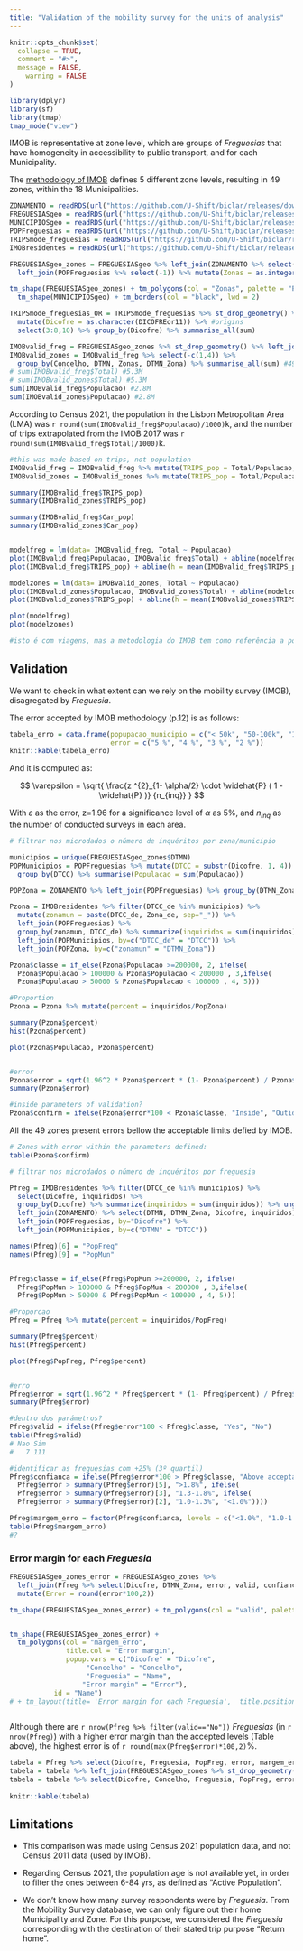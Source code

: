 ```yaml
---
title: "Validation of the mobility survey for the units of analysis"
---
```


```r
knitr::opts_chunk$set(
  collapse = TRUE,
  comment = "#>",
  message = FALSE,
	warning = FALSE
)
```

```r
library(dplyr)
library(sf)
library(tmap)
tmap_mode("view")
```

IMOB is representative at zone level, which are groups of _Freguesias_ that have homogeneity in accessibility to public transport, and for each Municipality.

The [methodology of IMOB](https://www.ine.pt/ngt_server/attachfileu.jsp?look_parentBoui=352412255&att_display=n&att_download=y) defines 5 different zone levels, resulting in 49 zones, within the 18 Municipalities.


```r
ZONAMENTO = readRDS(url("https://github.com/U-Shift/biclar/releases/download/0.0.1/ZONAMENTO_imob.Rds"))
FREGUESIASgeo = readRDS(url("https://github.com/U-Shift/biclar/releases/download/0.0.1/FREGUESIASgeo.Rds"))
MUNICIPIOSgeo = readRDS(url("https://github.com/U-Shift/biclar/releases/download/0.0.1/MUNICIPIOSgeo.Rds"))
POPFreguesias = readRDS(url("https://github.com/U-Shift/biclar/releases/download/0.0.1/PopFreguesias.Rds"))
TRIPSmode_freguesias = readRDS(url("https://github.com/U-Shift/biclar/releases/download/0.0.1/TRIPSmode_freguesias.Rds"))
IMOBresidentes = readRDS(url("https://github.com/U-Shift/biclar/releases/download/0.0.1/IMOBrespondents.Rds"))
```

```r
FREGUESIASgeo_zones = FREGUESIASgeo %>% left_join(ZONAMENTO %>% select(-2)) %>%
  left_join(POPFreguesias %>% select(-1)) %>% mutate(Zonas = as.integer(Zonas))

tm_shape(FREGUESIASgeo_zones) + tm_polygons(col = "Zonas", palette = "Paired", alpha = 0.8) +
  tm_shape(MUNICIPIOSgeo) + tm_borders(col = "black", lwd = 2)
```

```r
TRIPSmode_freguesias_OR = TRIPSmode_freguesias %>% st_drop_geometry() %>%
  mutate(Dicofre = as.character(DICOFREor11)) %>% #origins
  select(3:8,10) %>% group_by(Dicofre) %>% summarise_all(sum)

IMOBvalid_freg = FREGUESIASgeo_zones %>% st_drop_geometry() %>% left_join(TRIPSmode_freguesias_OR) #118
IMOBvalid_zones = IMOBvalid_freg %>% select(-c(1,4)) %>%
  group_by(Concelho, DTMN, Zonas, DTMN_Zona) %>% summarise_all(sum) #49
# sum(IMOBvalid_freg$Total) #5.3M
# sum(IMOBvalid_zones$Total) #5.3M
sum(IMOBvalid_freg$Populacao) #2.8M
sum(IMOBvalid_zones$Populacao) #2.8M
```
According to Census 2021, the population in the Lisbon Metropolitan Area (LMA) was `r round(sum(IMOBvalid_freg$Populacao)/1000)`k, and the number of trips extrapolated from the IMOB 2017 was `r round(sum(IMOBvalid_freg$Total)/1000)`k.

```r
#this was made based on trips, not population
IMOBvalid_freg = IMOBvalid_freg %>% mutate(TRIPS_pop = Total/Populacao, Car_pop = (Car + CarP)/Populacao)
IMOBvalid_zones = IMOBvalid_zones %>% mutate(TRIPS_pop = Total/Populacao, Car_pop = (Car + CarP)/Populacao)

summary(IMOBvalid_freg$TRIPS_pop)
summary(IMOBvalid_zones$TRIPS_pop)

summary(IMOBvalid_freg$Car_pop)
summary(IMOBvalid_zones$Car_pop)


modelfreg = lm(data= IMOBvalid_freg, Total ~ Populacao)
plot(IMOBvalid_freg$Populacao, IMOBvalid_freg$Total) + abline(modelfreg, col = "red")
plot(IMOBvalid_freg$TRIPS_pop) + abline(h = mean(IMOBvalid_freg$TRIPS_pop), col = "red")

modelzones = lm(data= IMOBvalid_zones, Total ~ Populacao)
plot(IMOBvalid_zones$Populacao, IMOBvalid_zones$Total) + abline(modelzones, col = "blue")
plot(IMOBvalid_zones$TRIPS_pop) + abline(h = mean(IMOBvalid_zones$TRIPS_pop), col = "blue")

plot(modelfreg)
plot(modelzones)

#isto é com viagens, mas a metodologia do IMOB tem como referência a população


```

## Validation

We want to check in what extent can we rely on the mobility survey (IMOB), disagregated by _Freguesia_.

The error accepted by IMOB methodology (p.12) is as follows:

```r
tabela_erro = data.frame(popupacao_municipio = c("< 50k", "50-100k", "100-200k", ">= 200k"),
                         error = c("5 %", "4 %", "3 %", "2 %"))
knitr::kable(tabela_erro)
```

And it is computed as:

$$ \varepsilon = \sqrt{ \frac{z ^{2}_{1- \alpha/2} \cdot \widehat{P} ( 1 - \widehat{P} )} {n_{inq}} } $$

With $\varepsilon$ as the error, z=1.96 for a significance level of $\alpha$ as 5%, and $n_{inq}$ as the number of conducted surveys in each area.

```r
# filtrar nos microdados o número de inquéritos por zona/municipio

municipios = unique(FREGUESIASgeo_zones$DTMN)
POPMunicipios = POPFreguesias %>% mutate(DTCC = substr(Dicofre, 1, 4)) %>%
  group_by(DTCC) %>% summarise(Populacao = sum(Populacao)) 

POPZona = ZONAMENTO %>% left_join(POPFreguesias) %>% group_by(DTMN_Zona) %>% summarise(PopZona = sum(Populacao))

Pzona = IMOBresidentes %>% filter(DTCC_de %in% municipios) %>%
  mutate(zonamun = paste(DTCC_de, Zona_de, sep="_")) %>%
  left_join(POPFreguesias) %>% 
  group_by(zonamun, DTCC_de) %>% summarize(inquiridos = sum(inquiridos)) %>%
  left_join(POPMunicipios, by=c("DTCC_de" = "DTCC")) %>% 
  left_join(POPZona, by=c("zonamun" = "DTMN_Zona"))

Pzona$classe = if_else(Pzona$Populacao >=200000, 2, ifelse(
  Pzona$Populacao > 100000 & Pzona$Populacao < 200000 , 3,ifelse(
  Pzona$Populacao > 50000 & Pzona$Populacao < 100000 , 4, 5)))

#Proportion
Pzona = Pzona %>% mutate(percent = inquiridos/PopZona)

summary(Pzona$percent)
hist(Pzona$percent)

plot(Pzona$Populacao, Pzona$percent)


#error
Pzona$error = sqrt(1.96^2 * Pzona$percent * (1- Pzona$percent) / Pzona$inquiridos)
summary(Pzona$error)

#inside parameters of validation?
Pzona$confirm = ifelse(Pzona$error*100 < Pzona$classe, "Inside", "Outide")
```


All the 49 zones present errors bellow the acceptable limits defied by IMOB. 

```r
# Zones with error within the parameters defined:
table(Pzona$confirm)
```


```r

# filtrar nos microdados o número de inquéritos por freguesia

Pfreg = IMOBresidentes %>% filter(DTCC_de %in% municipios) %>%
  select(Dicofre, inquiridos) %>%
  group_by(Dicofre) %>% summarize(inquiridos = sum(inquiridos)) %>% ungroup() %>% 
  left_join(ZONAMENTO) %>% select(DTMN, DTMN_Zona, Dicofre, inquiridos) %>% 
  left_join(POPFreguesias, by="Dicofre") %>% 
  left_join(POPMunicipios, by=c("DTMN" = "DTCC"))

names(Pfreg)[6] = "PopFreg"
names(Pfreg)[9] = "PopMun"


Pfreg$classe = if_else(Pfreg$PopMun >=200000, 2, ifelse(
  Pfreg$PopMun > 100000 & Pfreg$PopMun < 200000 , 3,ifelse(
  Pfreg$PopMun > 50000 & Pfreg$PopMun < 100000 , 4, 5)))

#Proporcao
Pfreg = Pfreg %>% mutate(percent = inquiridos/PopFreg)

summary(Pfreg$percent)
hist(Pfreg$percent)

plot(Pfreg$PopFreg, Pfreg$percent)


#erro
Pfreg$error = sqrt(1.96^2 * Pfreg$percent * (1- Pfreg$percent) / Pfreg$inquiridos)
summary(Pfreg$error)

#dentro dos parámetros?
Pfreg$valid = ifelse(Pfreg$error*100 < Pfreg$classe, "Yes", "No")
table(Pfreg$valid)
# Nao Sim 
#   7 111 

#identificar as freguesias com +25% (3º quartil)
Pfreg$confianca = ifelse(Pfreg$error*100 > Pfreg$classe, "Above acceptable", ifelse(
  Pfreg$error > summary(Pfreg$error)[5], ">1.8%", ifelse(
  Pfreg$error > summary(Pfreg$error)[3], "1.3-1.8%", ifelse(
  Pfreg$error > summary(Pfreg$error)[2], "1.0-1.3%", "<1.0%"))))

Pfreg$margem_erro = factor(Pfreg$confianca, levels = c("<1.0%", "1.0-1.3%", "1.3-1.8%", ">1.8%", "Above acceptable"))
table(Pfreg$margem_erro)
#?
```


### Error margin for each _Freguesia_

```r
FREGUESIASgeo_zones_error = FREGUESIASgeo_zones %>%
  left_join(Pfreg %>% select(Dicofre, DTMN_Zona, error, valid, confianca, margem_erro)) %>%
  mutate(Error = round(error*100,2))

tm_shape(FREGUESIASgeo_zones_error) + tm_polygons(col = "valid", palette = "Paired")


tm_shape(FREGUESIASgeo_zones_error) +
  tm_polygons(col = "margem_erro",
              title.col = "Error margin",
              popup.vars = c("Dicofre" = "Dicofre",
                   "Concelho" = "Concelho",
                   "Freguesia" = "Name",
                  "Error margin" = "Error"),
           id = "Name") 
# + tm_layout(title= 'Error margin for each Freguesia',  title.position = c('right', 'top'))
  
```

Although there are `r nrow(Pfreg %>% filter(valid=="No"))` _Freguesias_ (in `r nrow(Pfreg)`) with a higher error margin than the accepted levels (Table above), the highest error is of `r round(max(Pfreg$error)*100,2)`%.

```r
tabela = Pfreg %>% select(Dicofre, Freguesia, PopFreg, error, margem_erro, DTMN)
tabela = tabela %>% left_join(FREGUESIASgeo_zones %>% st_drop_geometry() %>% select(DTMN, Concelho)) %>% unique()
tabela = tabela %>% select(Dicofre, Concelho, Freguesia, PopFreg, error, margem_erro) %>% mutate(error = round(error*100,2)) %>% arrange(as.integer(tabela$Dicofre))
  
knitr::kable(tabela)
```


## Limitations

-   This comparison was made using Census 2021 population data, and not Census 2011 data (used by IMOB).

-   Regarding Census 2021, the population age is not available yet, in order to filter the ones between 6-84 yrs, as defined as "Active Population".

-   We don't know how many survey respondents were by _Freguesia_. From the Mobility Survey database, we can only figure out their home Municipality and Zone. For this purpose, we considered the _Freguesia_ corresponding with the destination of their stated trip purpose "Return home".

